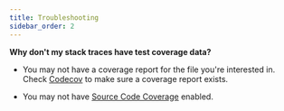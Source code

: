 ```yaml
---
title: Troubleshooting
sidebar_order: 2
---
```



**Why don't my stack traces have test coverage data?**

 - You may not have a coverage report for the file you're interested in. Check [Codecov](https://about.codecov.io/) to make sure a coverage report exists.

- You may not have [Source Code Coverage](https://about.codecov.io/product/feature/source-code-coverage/) enabled.
